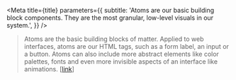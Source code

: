 
<Meta
  title={title}
  parameters={{
    subtitle:
      'Atoms are our basic building block components. They are the most granular, low-level visuals in our system.',
  }}
/>

> Atoms are the basic building blocks of matter.
> Applied to web interfaces, atoms are our HTML tags, such as a form label, an input or a button.
> Atoms can also include more abstract elements like color palettes, fonts and even more invisible aspects of an interface like animations.
> [[link](https://bradfrost.com/blog/post/atomic-web-design/#atoms)]

<TableOfContents />
